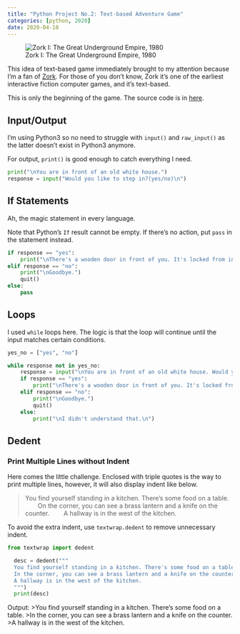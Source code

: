 ```yaml
---
title: "Python Project No.2: Text-based Adventure Game"
categories: [python, 2020]
date: 2020-04-10
---
```


![Zork I: The Great Underground Empire, 1980](Zork-The-Great-Underground-Empire.jpg)

This idea of text-based game immediately brought to my attention because I'm a fan of [Zork](https://en.m.wikipedia.org/wiki/Zork). For those of you don't know, Zork it's one of the earliest interactive fiction computer games, and it's text-based.

This is only the beginning of the game. The source code is in [here](https://raw.githubusercontent.com/hasturhu/hasturhu.github.io/master/_posts/2020-04-10-python%20textbased%20adventure%20game/game01.py).

## Input/Output
I'm using Python3 so no need to struggle with `input()` and `raw_input()` as the latter doesn't exist in Python3 anymore.

For output, `print()` is good enough to catch everything I need.

```python
print("\nYou are in front of an old white house.")
response = input("Would you like to step in?(yes/no)\n")
```

## If Statements
Ah, the magic statement in every language.

Note that Python's `If` result cannot be empty. If there's no action, put `pass` in the statement instead.

```python
if response == "yes":
    print("\nThere's a wooden door in front of you. It's locked from inside.")
elif response == "no":
    print("\nGoodbye.")
    quit()
else:
    pass
```

## Loops
I used `while` loops here. The logic is that the loop will continue until the input matches certain conditions.

```python
yes_no = ["yes", "no"]

while response not in yes_no:
    response = input("\nYou are in front of an old white house. Would you like to step in?(yes/no)\n")
    if response == "yes":
        print("\nThere's a wooden door in front of you. It's locked from inside.")
    elif response == "no":
        print("\nGoodbye.")
        quit()
    else:
        print("\nI didn't understand that.\n")
```

## Dedent

### Print Multiple Lines without Indent

Here comes the little challenge. Enclosed with triple quotes is the way to print multiple lines, however, it will also display indent like below.

>You find yourself standing in a kitchen. There's some food on a table.
>  On the corner, you can see a brass lantern and a knife on the counter.
>  A hallway is in the west of the kitchen.

To avoid the extra indent, use `textwrap.dedent` to remove unnecessary indent.

```python
from textwrap import dedent

  desc = dedent("""
  You find yourself standing in a kitchen. There's some food on a table.
  In the corner, you can see a brass lantern and a knife on the counter.
  A hallway is in the west of the kitchen.
  """)
  print(desc)
```
Output:
>You find yourself standing in a kitchen. There's some food on a table.
>In the corner, you can see a brass lantern and a knife on the counter.
>A hallway is in the west of the kitchen.
